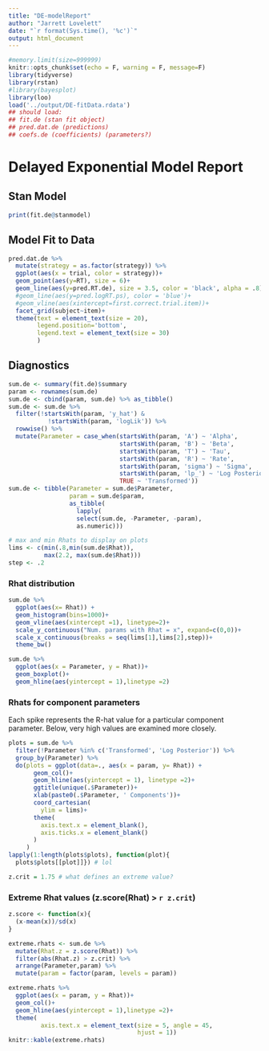 ```yaml
---
title: "DE-modelReport"
author: "Jarrett Lovelett"
date: "`r format(Sys.time(), '%c')`"
output: html_document
---
```


```r
#memory.limit(size=999999)
knitr::opts_chunk$set(echo = F, warning = F, message=F)
library(tidyverse)
library(rstan)
#library(bayesplot)
library(loo)
load('../output/DE-fitData.rdata')
## should load:
## fit.de (stan fit object)
## pred.dat.de (predictions)
## coefs.de (coefficients) (parameters?)
```

# Delayed Exponential Model Report

## Stan Model
```r
print(fit.de@stanmodel)
```

## Model Fit to Data 
```r
pred.dat.de %>%
  mutate(strategy = as.factor(strategy)) %>%
  ggplot(aes(x = trial, color = strategy))+
  geom_point(aes(y=RT), size = 6)+
  geom_line(aes(y=pred.RT.de), size = 3.5, color = 'black', alpha = .8)+
  #geom_line(aes(y=pred.logRT.ps), color = 'blue')+
  #geom_vline(aes(xintercept=first.correct.trial.item))+
  facet_grid(subject~item)+
  theme(text = element_text(size = 20),
        legend.position='bottom',
        legend.text = element_text(size = 30)
        )
```

<!--## WAIC
```r
# log.lik.de = extract_log_lik(fit.de, parameter_name = "logLik", merge_chains = TRUE)
# # waic.de.full = waic(log.lik.de)
# # waic.de = waic.de.full$estimates['waic','Estimate']
# loo.waic.de <- loo(log.lik.de)

#WAIC for this fit is: `r loo.waic.de`.
```

## Parameter Plots
```r
try(mcmc_intervals(samples.de))


try(mcmc_areas(samples.de))
```
-->
## Diagnostics
```r
sum.de <- summary(fit.de)$summary
param <- rownames(sum.de)
sum.de <- cbind(param, sum.de) %>% as_tibble()
sum.de <- sum.de %>%
  filter(!startsWith(param, 'y_hat') & 
           !startsWith(param, 'logLik')) %>%
  rowwise() %>%
  mutate(Parameter = case_when(startsWith(param, 'A') ~ 'Alpha',
                               startsWith(param, 'B') ~ 'Beta',
                               startsWith(param, 'T') ~ 'Tau',
                               startsWith(param, 'R') ~ 'Rate',
                               startsWith(param, 'sigma') ~ 'Sigma',
                               startsWith(param, 'lp_') ~ 'Log Posterior',
                               TRUE ~ 'Transformed')) 
sum.de <- tibble(Parameter = sum.de$Parameter, 
                 param = sum.de$param,
                 as_tibble(
                   lapply(
                   select(sum.de, -Parameter, -param), 
                   as.numeric)))

# max and min Rhats to display on plots
lims <- c(min(.8,min(sum.de$Rhat)),
          max(2.2, max(sum.de$Rhat)))
step <- .2
```

### Rhat distribution
```r

sum.de %>% 
  ggplot(aes(x= Rhat)) +
  geom_histogram(bins=1000)+
  geom_vline(aes(xintercept =1), linetype=2)+
  scale_y_continuous("Num. params with Rhat = x", expand=c(0,0))+
  scale_x_continuous(breaks = seq(lims[1],lims[2],step))+
  theme_bw()
```

```r
sum.de %>%
  ggplot(aes(x = Parameter, y = Rhat))+
  geom_boxplot()+
  geom_hline(aes(yintercept = 1),linetype =2)
```

### Rhats for component parameters

Each spike represents the R-hat value for a particular component parameter. Below, very high values are examined more closely. 
```r
plots = sum.de %>% 
  filter(!Parameter %in% c('Transformed', 'Log Posterior')) %>%
  group_by(Parameter) %>%
  do(plots = ggplot(data=., aes(x = param, y= Rhat)) +
       geom_col()+
       geom_hline(aes(yintercept = 1), linetype =2)+
       ggtitle(unique(.$Parameter))+
       xlab(paste0(.$Parameter, ' Components'))+
       coord_cartesian( 
         ylim = lims)+
       theme(
         axis.text.x = element_blank(),
         axis.ticks.x = element_blank()
       )
     )
lapply(1:length(plots$plots), function(plot){
  plots$plots[[plot]]}) # lol

```
```r
z.crit = 1.75 # what defines an extreme value?
```

### Extreme Rhat values (z.score(Rhat) > `r z.crit`)

```r
z.score <- function(x){
  (x-mean(x))/sd(x)
}

extreme.rhats <- sum.de %>% 
  mutate(Rhat.z = z.score(Rhat)) %>%
  filter(abs(Rhat.z) > z.crit) %>%
  arrange(Parameter,param) %>%
  mutate(param = factor(param, levels = param))

extreme.rhats %>%
  ggplot(aes(x = param, y = Rhat))+
  geom_col()+
  geom_hline(aes(yintercept = 1),linetype =2)+
  theme(
         axis.text.x = element_text(size = 5, angle = 45, 
                                    hjust = 1))
knitr::kable(extreme.rhats)
```


